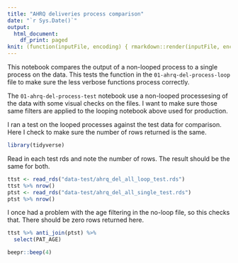 ```yaml
---
title: "AHRQ deliveries process comparison"
date: "`r Sys.Date()`"
output:
  html_document:
    df_print: paged
knit: (function(inputFile, encoding) { rmarkdown::render(inputFile, encoding = encoding, output_dir = "docs") })
---
```


This notebook compares the output of a non-looped process to a single process on the data. This tests the function in the `01-ahrq-del-process-loop` file to make sure the less verbose functions process correctly.

The `01-ahrq-del-process-test` notebook use a non-looped processesing of the data with some visual checks on the files. I want to make sure those same filters are applied to the looping notebook above used for production.

I ran a test on the looped processes against the test data for comparison. Here I check to make sure the number of rows returned is the same.

```r
library(tidyverse)
```

Read in each test rds and note the number of rows. The result should be the same for both.

```r
ttst <- read_rds("data-test/ahrq_del_all_loop_test.rds")
ttst %>% nrow()
ptst <- read_rds("data-test/ahrq_del_all_single_test.rds")
ptst %>% nrow()
```

I once had a problem with the age filtering in the no-loop file, so this checks that. There should be zero rows returned here.

```r
ttst %>% anti_join(ptst) %>% 
  select(PAT_AGE)
```
```r
beepr::beep(4)
```

